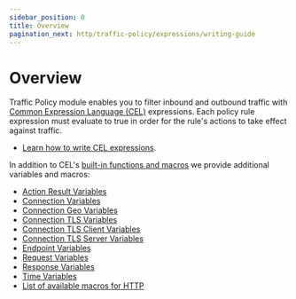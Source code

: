 ```yaml
---
sidebar_position: 0
title: Overview
pagination_next: http/traffic-policy/expressions/writing-guide
---
```


# Overview

Traffic Policy module enables you to filter inbound and outbound traffic with [Common Expression Language (CEL)](https://github.com/google/cel-spec) expressions. Each policy rule expression must evaluate to true in order for
the rule's actions to take effect against traffic.

- [Learn how to write CEL expressions](/docs/http/traffic-policy/expressions/writing-guide).

In addition to CEL's [built-in functions and macros](https://github.com/google/cel-spec/blob/master/doc/langdef.md#macros) we provide additional variables and macros:

- [Action Result Variables](/docs/http/traffic-policy/expressions/variables#action-result-variables)
- [Connection Variables](/docs/http/traffic-policy/expressions/variables#connection-variables)
- [Connection Geo Variables](/docs/http/traffic-policy/expressions/variables#connection-geo-variables)
- [Connection TLS Variables](/docs/http/traffic-policy/expressions/variables#connection-tls-variables)
- [Connection TLS Client Variables](/docs/http/traffic-policy/expressions/variables#connection-tls-client-variables)
- [Connection TLS Server Variables](/docs/http/traffic-policy/expressions/variables#connection-tls-server-variables)
- [Endpoint Variables](/docs/http/traffic-policy/expressions/variables#endpoint-variables)
- [Request Variables](/docs/http/traffic-policy/expressions/variables#request-variables)
- [Response Variables](/docs/http/traffic-policy/expressions/variables#response-variables)
- [Time Variables](/docs/http/traffic-policy/expressions/variables#time-variables)
- [List of available macros for HTTP](/docs/http/traffic-policy/expressions/macros)
